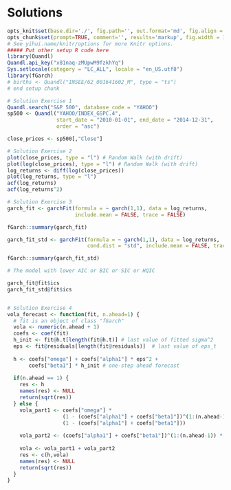 # Solutions

```r
opts_knit$set(base.dir='./', fig.path='', out.format='md', fig.align = "center")
opts_chunk$set(prompt=TRUE, comment='', results='markup', fig.width = 12, fig.height = 7, fig.align = "center")
# See yihui.name/knitr/options for more Knitr options.
##### Put other setup R code here
library(Quandl)
Quandl.api_key("x81naq-zMUpwM9fzkhYq")
Sys.setlocale(category = "LC_ALL", locale = "en_US.utf8")
library(fGarch)
# births <- Quandl("INSEE/62_001641602_M", type = "ts")
# end setup chunk
```

```r
# Solution Exercise 1
Quandl.search("S&P 500", database_code = "YAHOO")
sp500 <- Quandl("YAHOO/INDEX_GSPC.4",
                start_date = "2010-01-01", end_date = "2014-12-31",
                order = "asc")

close_prices <- sp500[,"Close"]

# Solution Exercise 2
plot(close_prices, type = "l") # Random Walk (with drift)
plot(log(close_prices), type = "l") # Random Walk (with drift)
log_returns <- diff(log(close_prices))
plot(log_returns, type = "l")
acf(log_returns)
acf(log_returns^2)

# Solution Exercise 3
garch_fit <- garchFit(formula = ~ garch(1,1), data = log_returns,
                      include.mean = FALSE, trace = FALSE)

fGarch::summary(garch_fit)

garch_fit_std <- garchFit(formula = ~ garch(1,1), data = log_returns,
                          cond.dist = "std", include.mean = FALSE, trace = FALSE)

fGarch::summary(garch_fit_std)

# The model with lower AIC or BIC or SIC or HQIC

garch_fit@fit$ics
garch_fit_std@fit$ics


# Solution Exercise 4
vola_forecast <- function(fit, n.ahead=1) {
  # fit is an object of class "fGarch"
  vola <- numeric(n.ahead + 1)
  coefs <- coef(fit)
  h_init <- fit@h.t[length(fit@h.t)] # last value of fitted sigma^2
  eps <- fit@residuals[length(fit@residuals)]  # last value of eps_t
  
  h <- coefs["omega"] + coefs["alpha1"] * eps^2 +
       coefs["beta1"] * h_init # one-step ahead forecast
  
  if(n.ahead == 1) {
    res <- h
    names(res) <- NULL
    return(sqrt(res))
  } else {
    vola_part1 <- coefs["omega"] *
                  (1 - (coefs["alpha1"] + coefs["beta1"])^(1:(n.ahead-1)))/
                  (1 - (coefs["alpha1"] + coefs["beta1"]))
    
    vola_part2 <- (coefs["alpha1"] + coefs["beta1"])^(1:(n.ahead-1)) * h
  
    vola <- vola_part1 + vola_part2
    res <- c(h,vola)
    names(res) <- NULL
    return(sqrt(res))
  }
}
```